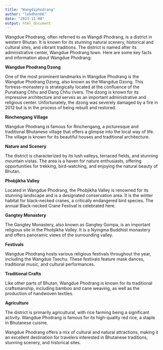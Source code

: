 ```yaml
---
title: "Wangdiphodrang"
author: "lekdhen06"
date: "2023-11-08"
output: html_document
---
```


Wangdue Phodrang, often referred to as Wangdi Phodrang, is a district in western Bhutan. It is known for its stunning natural scenery, historical and cultural sites, and vibrant traditions. The district is named after its administrative center, Wangdue Phodrang town. Here are some key facts and information about Wangdue Phodrang:


**Wangdue Phodrang Dzong**

One of the most prominent landmarks in Wangdue Phodrang is the Wangdue Phodrang Dzong, also known as the Wangdue Dzong. This fortress-monastery is strategically located at the confluence of the Punatsang Chhu and Dang Chhu rivers. The dzong is known for its impressive architecture and serves as an important administrative and religious center. Unfortunately, the dzong was severely damaged by a fire in 2012 but is in the process of being rebuilt and restored.


**Rinchengang Village**

Wangdue Phodrang is famous for Rinchengang, a picturesque and traditional Bhutanese village that offers a glimpse into the local way of life. The village is known for its beautiful houses and traditional architecture.


**Nature and Scenery**

The district is characterized by its lush valleys, terraced fields, and stunning mountain vistas. The area is a haven for nature enthusiasts, offering opportunities for trekking, bird-watching, and enjoying the natural beauty of Bhutan.


**Phobjikha Valley**

Located in Wangdue Phodrang, the Phobjikha Valley is renowned for its stunning landscape and is a designated conservation area. It is the winter habitat for black-necked cranes, a critically endangered bird species. The annual Black-necked Crane Festival is celebrated here.


**Gangtey Monastery**

The Gangtey Monastery, also known as Gangtey Gompa, is an important religious site in the Phobjikha Valley. It is a Nyingma Buddhist monastery and offers panoramic views of the surrounding valley.


**Festivals**

Wangdue Phodrang hosts various religious festivals throughout the year, including the Wangdue Tsechu. These festivals feature mask dances, traditional music, and cultural performances.


**Traditional Crafts**

Like other parts of Bhutan, Wangdue Phodrang is known for its traditional craftsmanship, including bamboo and cane weaving, as well as the production of handwoven textiles.


**Agriculture**

The district is primarily agricultural, with rice farming being a significant activity. Wangdue Phodrang is famous for its high-quality red rice, a staple in Bhutanese cuisine.


Wangdue Phodrang offers a mix of cultural and natural attractions, making it an excellent destination for travelers interested in Bhutanese traditions, stunning scenery, and historical sites.
